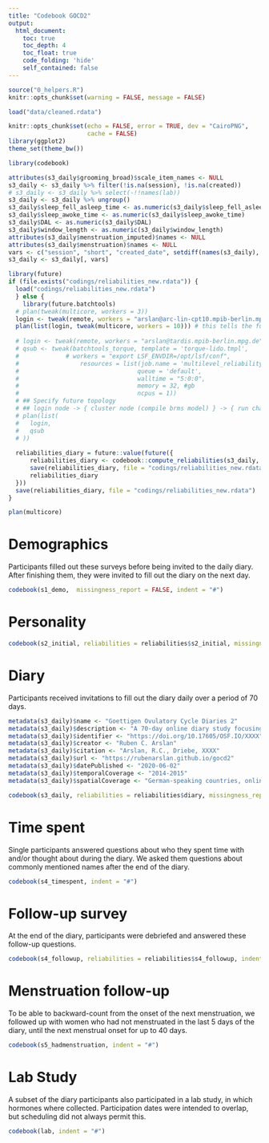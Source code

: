 ```yaml
---
title: "Codebook GOCD2"
output:
  html_document:
    toc: true
    toc_depth: 4
    toc_float: true
    code_folding: 'hide'
    self_contained: false
---
```

  
```r
source("0_helpers.R")
knitr::opts_chunk$set(warning = FALSE, message = FALSE)

load("data/cleaned.rdata")

knitr::opts_chunk$set(echo = FALSE, error = TRUE, dev = "CairoPNG",
                      cache = FALSE)
library(ggplot2)
theme_set(theme_bw())

library(codebook)

attributes(s3_daily$grooming_broad)$scale_item_names <- NULL
s3_daily <- s3_daily %>% filter(!is.na(session), !is.na(created))
# s3_daily <- s3_daily %>% select(-!!names(lab))
s3_daily <- s3_daily %>% ungroup()
s3_daily$sleep_fell_asleep_time <- as.numeric(s3_daily$sleep_fell_asleep_time)
s3_daily$sleep_awoke_time <- as.numeric(s3_daily$sleep_awoke_time)
s3_daily$DAL <- as.numeric(s3_daily$DAL)
s3_daily$window_length <- as.numeric(s3_daily$window_length)
attributes(s3_daily$menstruation_imputed)$names <- NULL
attributes(s3_daily$menstruation)$names <- NULL
vars <- c("session", "short", "created_date", setdiff(names(s3_daily), names(lab)))
s3_daily <- s3_daily[, vars]

library(future)
if (file.exists("codings/reliabilities_new.rdata")) {
  load("codings/reliabilities_new.rdata")
  } else {
    library(future.batchtools)
  # plan(tweak(multicore, workers = 3))
  login <- tweak(remote, workers = "arslan@arc-lin-cpt10.mpib-berlin.mpg.de") # Your username goes before the @
  plan(list(login, tweak(multicore, workers = 10))) # this tells the future package that we want to use a remote server for running our future operations
  
  # login <- tweak(remote, workers = "arslan@tardis.mpib-berlin.mpg.de")
  # qsub <- tweak(batchtools_torque, template = 'torque-lido.tmpl', 
  #             # workers = "export LSF_ENVDIR=/opt/lsf/conf",
  #                 resources = list(job.name = 'multilevel_reliability',
  #                                 queue = 'default',
  #                                 walltime = "5:0:0",
  #                                 memory = 32, #gb
  #                                 ncpus = 1))
  # ## Specify future topology
  # ## login node -> { cluster node (compile brms model) } -> { run chains on multiple cores }
  # plan(list(
  #   login,
  #   qsub
  # ))
  
  reliabilities_diary = future::value(future({
      reliabilities_diary <- codebook::compute_reliabilities(s3_daily, 'repeated_many')
      save(reliabilities_diary, file = "codings/reliabilities_new.rdata")
      reliabilities_diary
  }))
  save(reliabilities_diary, file = "codings/reliabilities_new.rdata")
}

plan(multicore)
```

# Demographics

Participants filled out these surveys before being invited to the daily diary. After finishing them, they were invited to fill out the diary on the next day.

```r
codebook(s1_demo,  missingness_report = FALSE, indent = "#")
```

# Personality
```r
codebook(s2_initial, reliabilities = reliabilities$s2_initial, missingness_report = FALSE, indent = "#")
```

# Diary
Participants received invitations to fill out the diary daily over a period of 70 days.

```r
metadata(s3_daily)$name <- "Goettigen Ovulatory Cycle Diaries 2"
metadata(s3_daily)$description <- "A 70-day online diary study focusing on menstrual cycles, sexuality, mood, and behaviour"
metadata(s3_daily)$identifier <- "https://doi.org/10.17605/OSF.IO/XXXX"
metadata(s3_daily)$creator <- "Ruben C. Arslan"
metadata(s3_daily)$citation <- "Arslan, R.C., Driebe, XXXX"
metadata(s3_daily)$url <- "https://rubenarslan.github.io/gocd2"
metadata(s3_daily)$datePublished <- "2020-06-02"
metadata(s3_daily)$temporalCoverage <- "2014-2015" 
metadata(s3_daily)$spatialCoverage <- "German-speaking countries, online" 

codebook(s3_daily, reliabilities = reliabilities$diary, missingness_report = FALSE, indent = "#")
```

# Time spent

Single participants answered questions about who they spent time with and/or thought about during the diary. We asked them questions about commonly mentioned names after the end of the diary.

```r
codebook(s4_timespent, indent = "#")
```

# Follow-up survey

At the end of the diary, participants were debriefed and answered these follow-up questions.

```r
codebook(s4_followup, reliabilities = reliabilities$s4_followup, indent = "#")
```

# Menstruation follow-up

To be able to backward-count from the onset of the next menstruation, we followed up with women who had not menstruated in the last 5 days of the diary, until the next menstrual onset for up to 40 days.

```r
codebook(s5_hadmenstruation, indent = "#")
```


# Lab Study

A subset of the diary participants also participated in a lab study, in which hormones where collected. Participation dates were intended to overlap, but scheduling did not always permit this.

```r
codebook(lab, indent = "#")
```

